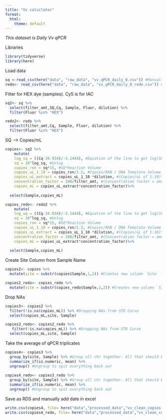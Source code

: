 ```yaml
---
title: "Vv caluclator"
format:
  html:
    theme: default
---
```

*This dataset is Daily Vv qPCR*

Libraries
```r
library(tidyverse)
library(here)
```

Load data
```r
sq <-read_csv(here("data", "raw_data", "vv_qPCR_daily_0.csv")) #Manually replaced NaN with 0 for no amplifcation, added filter_amt and dilution
redo<- read_csv(here("data", "raw_data", "vv_qPCR_daily_0_redo.csv")) #Manually replaced NaN with 0 for no amplifcation, added filter_amt and dilution
```

Filter for HEX dye (samples). Cy5 is for IAC
```r
sq2<- sq %>% 
  select(filter_amt,SQ,Cq, Sample, Fluor, dilution) %>%
  filter(Fluor %in% "HEX")

redo2<- redo %>% 
  select(filter_amt,Cq, Sample, Fluor, dilution) %>%
  filter(Fluor %in% "HEX")


```

SQ --> Copies/mL
```r
copies<- sq2 %>%
    mutate(
    log_sq = ((Cq-34.934)/-3.1444), #Equation of the line to get log(SQ)
    sq = 10^log_sq, #Unlog 
    copies_rxn = sq*15, #SQ*Reaction Volume
    copies_uL_1_10 = copies_rxn/1.2, #Copies/RXN / DNA Template Volume
    copies_uL_extract = copies_uL_1_10 *dilution, #(Copies/uL of 1:10)*(1 if there was no sample dilution // *10 if there was a 1:10 dilution etc.)
    concentration_factor = 100/filter_amt, #(Concentration factor = amount of eluted DNA from ZYMO) / (filter amount from vacuum filtration)
    copies_mL = copies_uL_extract*concentration_factor)%>%
    
  select(Sample,copies_mL)

copies_redo<- redo2 %>%
    mutate(
    log_sq = ((Cq-34.934)/-3.1444), #Equation of the line to get log(SQ)
    sq = 10^log_sq, #Unlog 
    copies_rxn = sq*15, #SQ*Reaction Volume
    copies_uL_1_10 = copies_rxn/1.2, #Copies/RXN / DNA Template Volume
    copies_uL_extract = copies_uL_1_10 *dilution, #(Copies/uL of 1:10)*(1 if there was no sample dilution // *10 if there was a 1:10 dilution etc.)
    concentration_factor = 100/filter_amt, #(Concentration factor = amount of eluted DNA from ZYMO) / (filter amount from vacuum filtration)
    copies_mL = copies_uL_extract*concentration_factor)%>%
    
  select(Sample,copies_mL)
```

Create Site Column from Sample Name 
```r
copies2<- copies %>%
  mutate(site = substr(copies$Sample,1,2)) #Creates new column `Site` from the first two letters in `Sample` (BO16 becomes BO)

copies2_redo<- copies_redo %>%
  mutate(site = substr(copies_redo$Sample,1,2)) #Creates new column `Site` from the first two letters in `Sample` (BO16 becomes BO)

```

Drop NAs
```r
copies3<- copies2 %>% 
  filter(!is.na(copies_mL)) %>% #Dropping NAs from STD Curve
  select(copies_mL,site, Sample)

copies3_redo<- copies2_redo %>%
   filter(!is.na(copies_mL)) %>% #Dropping NAs from STD Curve
  select(copies_mL,site, Sample)
```

Take the average of qPCR triplicates 
```r
copies4<- copies3 %>% 
  group_by(site, Sample) %>% #Group all chr together. All that should be left out is the numeric vector we want to work with (in this case, copies_mL)
  summarize_if(is.numeric, mean) %>%
  ungroup() #Ungroup to spit everything back out 
  
copies4_redo<- copies3_redo %>% 
  group_by(site, Sample) %>% #Group all chr together. All that should be left out is the numeric vector we want to work with (in this case, copies_mL)
  summarize_if(is.numeric, mean) %>%
  ungroup() #Ungroup to spit everything back out 
```

Save as RDS and manually add date in excel
```r
write.csv(copies4, file= here("data","processed_data","vv_clean_copies.csv"))
write.csv(copies4_redo, file= here("data","processed_data","vv_clean_copies_redo.csv"))
```







